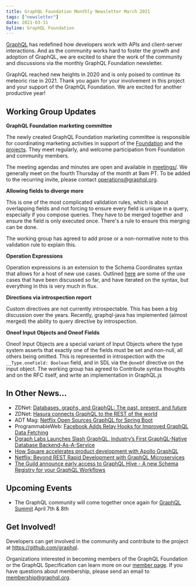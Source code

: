 ```yaml
---
title: GraphQL Foundation Monthly Newsletter March 2021
tags: ["newsletter"]
date: 2021-03-31
byline: GraphQL Foundation
---
```


[GraphQL](/) has redefined how developers work with APIs and client-server interactions. And as the community works hard to foster the growth and adoption of GraphQL, we are excited to share the work of the community and discussions via the monthly GraphQL Foundation newsletter.

GraphQL reached new heights in 2020 and is only poised to continue its meteoric rise in 2021. Thank you again for your involvement in this project and your support of the GraphQL Foundation. We are excited for another productive year!

## Working Group Updates

**GraphQL Foundation marketing committee**

The newly created GraphQL Foundation marketing committee is responsible for coordinating marketing activities in support of the [Foundation](https://foundation.graphql.org/) and the [projects](https://github.com/graphql). They meet regularly, and welcome participation from Foundation and community members.

The meeting agendas and minutes are open and available in [meetings/](https://github.com/graphql/marketing/blob/main/meetings). We generally meet on the fourth Thursday of the month at 9am PT. To be added to the recurring invite, please contact operations@graphql.org.

**Allowing fields to diverge more**

This is one of the most complicated validation rules, which is about overlapping fields and not forcing to ensure every field is unique in a query, especially if you compose queries. They have to be merged together and ensure the field is only executed once. There's a rule to ensure this merging can be done.

The working group has agreed to add prose or a non-normative note to this validation rule to explain this.

**Operation Expressions**

Operation expressions is an extension to the Schema Coordinates syntax that allows for a host of new use cases. Outlined [here](https://github.com/graphql/graphql-spec/pull/823) are some of the use cases that have been discussed so far, and have iterated on the syntax, but everything in this is very much in flux.

**Directions via introspection report**

Custom directives are not currently introspectable. This has been a big discussion over the years. Recently, graphql-java has implemented (almost merged) the ability to query directive by introspection.

**Oneof Input Objects and Oneof Fields**

Oneof Input Objects are a special variant of Input Objects where the type system asserts that exactly one of the fields must be set and non-null, all others being omitted. This is represented in introspection with the `__Type.oneField: Boolean` field, and in SDL via the `@oneOf` directive on the input object. The working group has agreed to Contribute syntax thoughts and on the RFC itself, and write an implementation in GraphQL.js

## In Other News...

- ZDNet: [Databases, graphs, and GraphQL: The past, present, and future](https://www.zdnet.com/article/databases-graphs-and-graphql-past-present-and-future/)
- ZDNet: [Hasura connects GraphQL to the REST of the world](https://www.zdnet.com/article/hasura-connects-graphql-to-the-rest-of-the-world/)
- ADT Mag: [Netflix Open Sources GraphQL for Spring Boot](https://adtmag.com/articles/2021/02/17/netflix-open-sources-graphql-for-spring-boot.aspx)
- ProgrammableWeb: [Facebook Adds Relay Hooks for Improved GraphQL Data Fetching](https://www.programmableweb.com/news/facebook-adds-relay-hooks-improved-graphql-data-fetching/brief/2021/03/11)
- [Dgraph Labs Launches Slash GraphQL, Industry’s First GraphQL-Native Database Backend-As-A-Service](https://www.globenewswire.com/news-release/2020/09/10/2091563/0/en/Dgraph-Labs-Launches-Slash-GraphQL-Industry-s-First-GraphQL-Native-Database-Backend-As-A-Service.html)
- [How Square accelerates product development with Apollo GraphQL](https://www.apollographql.com/blog/how-square-accelerates-product-development-with-apollo-graphql/)
- [Netflix: Beyond REST Rapid Development with GraphQL Microservices](https://netflixtechblog.com/beyond-rest-1b76f7c20ef6)
- [The Guild announce early access to GraphQL Hive - A new Schema Registry for your GraphQL Workflows](https://the-guild.dev/blog/graphql-hive-preview)

## Upcoming Events

- The GraphQL community will come together once again for [GraphQL Summit](https://summit.graphql.com) April 7th & 8th

## Get Involved!

Developers can get involved in the community and contribute to the project at https://github.com/graphql.

Organizations interested in becoming members of the GraphQL Foundation or the GraphQL Specification can learn more on our [member page](https://foundation.graphql.org/join). If you have questions about membership, please send an email to membership@graphql.org.
